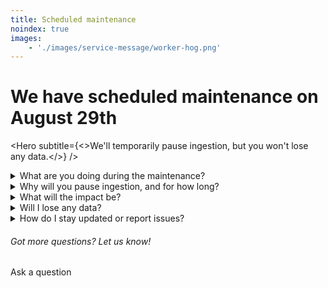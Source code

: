 ```yaml
---
title: Scheduled maintenance
noindex: true
images:
    - './images/service-message/worker-hog.png'
---
```




<div className="block mb-8 mx-auto" style={{ maxWidth: '370px' }}>
  <GatsbyImage image={getImage(props.images[0])} alt="Worker hog" />
</div>

<h1 className="text-center px-2 md:px-8 text-3xl md:text-5xl xl:text-6xl relative z-20">
  We have scheduled maintenance on <span className="text-red">August 29th</span>
</h1>

<Hero
    subtitle={<>We'll temporarily pause ingestion, but you won't lose any data.</>}
/>

<details>
  <summary>What are you doing during the maintenance?</summary>
  <p>
      We're planning to upgrade the Postgres database for our US cloud, moving from Aurora 11 to Aurora 15. This will make PostHog faster, and much more scalable. 
  </p>
  <p>
      This is planned maintenance, so there's <a href="https://github.com/PostHog/posthog-cloud-infra/issues/1987">a public GitHub issue</a> if you'd like to follow the technical discussion.
  </p>
  </details>

  <details>
  <summary>Why will you pause ingestion, and for how long?</summary>
  <p>
    We can't efficiently upgrade the database while it's in use, so we'll temporarily pause ingestion while work is underway. We expect it to take around four hours, starting at 11:00 EDT (10:00 CDT / 08:00 PDT / 15:00 UTC), August 29th.
  </p>
  </details>

<details>
<summary>What will the impact be?</summary>
  <p>
    This work will only impact users on our US Cloud, regardless of where the teams are physically located. Self-hosted, hobby, and EU Cloud users are unaffected.
</p>
<p>
    Teams on the US Cloud will still be able to log in and analyze historic data as normal, but no new data will be ingested while the maintenance is underway. Instead, we'll queue that data and ingest it once the work is complete. We expect it to take approximately four hours.
</p>
<p>
    Feature flags and experiments will function as expected for your users, but you won't be able to make changes to them until the upgrade is complete. Flags set to persist across authentication steps will not persist for new users who are identified during the upgrade.
</p>
</details>

<details>
<summary>Will I lose any data?</summary>
  <p>
    No. Data will be delayed during the maintenance period and become accessible once the work is complete.
</p>
</details>

<details>
  <summary>How do I stay updated or report issues?</summary>
  <p>
    We'll keep this page updated with the latest information. We'll also post an in-app banner while work is underway and remove it once work is finished.
  </p>
  <p>
    If you're seeing a bug or other unexpected behaviour, you can <a href="http://app.posthog.com/home#supportModal" target="_blank">report it in the app</a>. Alternatively, if you have a question you can <a href="/questions" target="_blank">ask us in our forum</a>.
</p>
<p>
    If you suspect an outage or incident affecting PostHog services, we recommend checking our <a href="https://status.posthog.com/" target="_blank">status page</a> before reporting.
</p>
</details>

<div className="centered py-5">
<h6>Got more questions? Let us know!</h6>
<CallToAction type="primary" width="84" to="/questions">
    Ask a question
</CallToAction>
</div>
